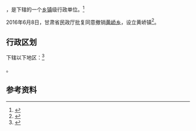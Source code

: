 {{中国乡级行政区|62/04/03/202/000}}

'''{{PAGENAMEBASE}}'''，是{{PRC admin/fullname|62/04/03/202/000|3}}下辖的一个[[乡镇|乡镇]]级行政单位。<ref>{{PRC admin/ref sgc|{{PRC admin/parent|62/04/03/202/000}}}}</ref>

2016年6月8日，甘肃省民政厅批复同意撤销[[黄峤乡|黄峤乡]]，设立黄峤镇<ref>{{Cite web |url=http://hnzc.baiyin.cn/Item/156454.aspx |title=甘肃省民政厅关于白银市平川区黄峤乡等17个乡撤乡改镇的批复（甘民复〔2016〕68号） |access-date=2017-09-16 |archive-url=https://web.archive.org/web/20170917032405/http://hnzc.baiyin.cn/Item/156454.aspx |archive-date=2017-09-17 |dead-url=yes }}</ref>。

== 行政区划 ==

{{PAGENAMEBASE}}下辖以下地区：<ref>{{PRC admin/ref sgc|62/04/03/202/000}}</ref>

{{PRC admin/children|62/04/03/202/000}}。

== 参考资料 ==

{{reflist}}

{{行政区划小作品}}
{{PRC admin/navcat|62/04/03/202/000}}